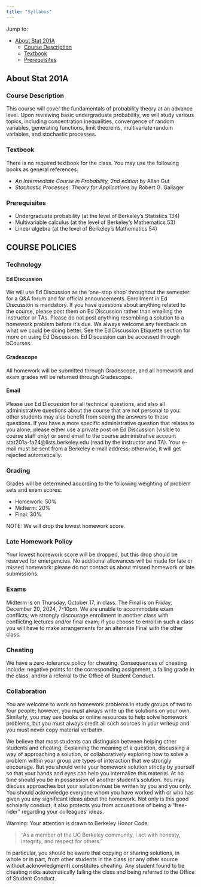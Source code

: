 ```yaml
---
title: "Syllabus"
---
```


Jump to:

- [About Stat 201A](#about)
  - [Course Description](#course)
  - [Textbook](#textbook)
  - [Prerequisites](#prerequisites)


## About Stat 201A

### Course Description

This course will cover the fundamentals of probability theory at an advance level.  Upon reviewing basic undergraduate probability, we will study various topics, including concentration inequalities, convergence of random variables, generating functions, limit theorems, multivariate random variables, and stochastic processes.

### Textbook

There is no required textbook for the class.  You may use the following books as general references:

- *An Intermediate Course in Probability, 2nd edition* by Allan Gut
- *Stochastic Processes: Theory for Applications* by Robert G. Gallager

### Prerequisites

- Undergraduate probability (at the level of Berkeley’s Statistics 134)
- Multivariable calculus (at the level of Berkeley’s Mathematics 53) 
- Linear algebra (at the level of Berkeley’s Mathematics 54)

## COURSE POLICIES

### Technology

#### Ed Discussion

We will use Ed Discussion as the 'one-stop shop' throughout the semester: for a Q&A forum and for official announcements. Enrollment in Ed Discussion is mandatory. If you have questions about anything related to the course, please post them on Ed Discussion rather than emailing the instructor or TAs. Please do not post anything resembling a solution to a homework problem before it's due. We always welcome any feedback on what we could be doing better. See the Ed Discussion Etiquette section for more on using Ed Discussion. Ed Discussion can be accessed through bCourses.

#### Gradescope

All homework will be submitted through Gradescope, and all homework and exam grades will be returned through Gradescope.

#### Email

Please use Ed Discussion for all technical questions, and also all administrative questions about the course that are not personal to you: other students may also benefit from seeing the answers to these questions. If you have a more specific administrative question that relates to you alone, please either use a private post on Ed Discussion (visible to course staff only) or send email to the course administrative account stat201a-fa24@lists.berkeley.edu  (read by the instructor and TA).  Your e-mail must be sent from a Berkeley e-mail address; otherwise, it will get rejected automatically.

### Grading

Grades will be determined according to the following weighting of problem sets and exam scores:

- Homework: 50%
- Midterm: 20%
- Final: 30%

NOTE: We will drop the lowest homework score.

### Late Homework Policy
Your lowest homework score will be dropped, but this drop should be reserved for emergencies. No additional allowances will be made for late or missed homework: please do not contact us about missed homework or late submissions.

### Exams

Midterm is on Thursday, October 17, in class.  The Final is on Friday, December 20, 2024, 7-10pm. We are unable to accommodate exam conflicts; we strongly discourage enrollment in another class with conflicting lectures and/or final exam; if you choose to enroll in such a class you will have to make arrangements for an alternate Final with the other class.  

### Cheating

We have a zero-tolerance policy for cheating. Consequences of cheating include: negative points for the corresponding assignment, a failing grade in the class, and/or a referral to the Office of Student Conduct.

### Collaboration

You are welcome to work on homework problems in study groups of two to four people; however, you must always write up the solutions on your own. Similarly, you may use books or online resources to help solve homework problems, but you must always credit all such sources in your writeup and you must never copy material verbatim.

We believe that most students can distinguish between helping other students and cheating. Explaining the meaning of a question, discussing a way of approaching a solution, or collaboratively exploring how to solve a problem within your group are types of interaction that we strongly encourage. But you should write your homework solution strictly by yourself so that your hands and eyes can help you internalize this material. At no time should you be in possession of another student's solution. You may discuss approaches but your solution must be written by you and you only. You should acknowledge everyone whom you have worked with or who has given you any significant ideas about the homework. Not only is this good scholarly conduct, it also protects you from accusations of being a "free-rider" regarding your colleagues' ideas.

Warning: Your attention is drawn to Berkeley Honor Code: 

> “As a member of the UC Berkeley community, I act with honesty, integrity, and respect for others.”

In particular, you should be aware that copying or sharing solutions, in whole or in part, from other students in the class (or any other source without acknowledgment) constitutes cheating.  Any student found to be cheating risks automatically failing the class and being referred to the Office of Student Conduct.

